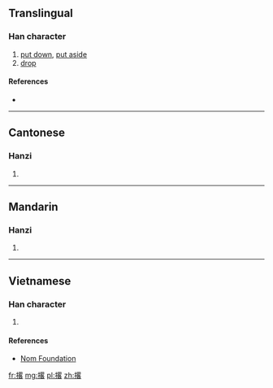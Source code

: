 ==Translingual==

===Han character===
{{Han char|rn=64|rad=手|as=11|sn=14|four=5606<sub>4</sub>|canj=手田竹口 (QWHR)|ids=⿰[[扌]][[畧]]}}

# [[put down]], [[put aside]]
# [[drop]]

====References====
* {{Han ref|kx=0453.191|dkj=12673|hdz=31946.050|uh=6482|ud=25730|bh=E1E6|bd=57830}}

----

==Cantonese==

===Hanzi===
{{yue-hanzi|jyut=[[liu1]]|y=liu1}}

# {{defn|lang=yue|sort=手11}}

----

==Mandarin==

===Hanzi===
{{cmn-hanzi|pin=[[liào]] ([[liao4]])|wg=liao<sup>4</sup>}}

# {{defn|lang=cmn|sort=手11}}

----

==Vietnamese==

===Han character===
{{vi-readings|rs=手11| hanviet = lược}}

# {{defn|lang=vi|sort=手11}}

====References====
*[http://nomfoundation.org/common/nom_details.php?codepoint=6482 Nom Foundation]

[[fr:撂]]
[[mg:撂]]
[[pl:撂]]
[[zh:撂]]